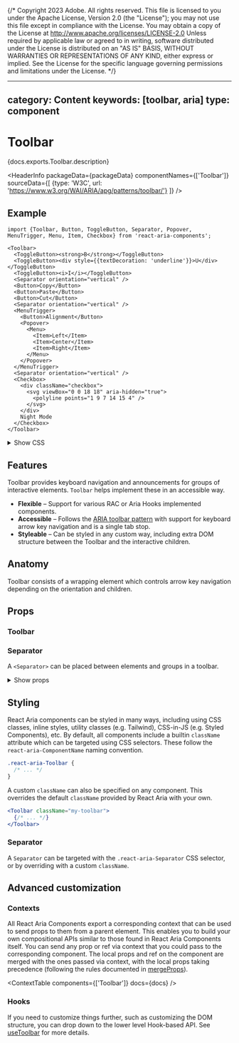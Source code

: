 {/* Copyright 2023 Adobe. All rights reserved.
This file is licensed to you under the Apache License, Version 2.0 (the "License");
you may not use this file except in compliance with the License. You may obtain a copy
of the License at http://www.apache.org/licenses/LICENSE-2.0
Unless required by applicable law or agreed to in writing, software distributed under
the License is distributed on an "AS IS" BASIS, WITHOUT WARRANTIES OR REPRESENTATIONS
OF ANY KIND, either express or implied. See the License for the specific language
governing permissions and limitations under the License. */}



---
category: Content
keywords: [toolbar, aria]
type: component
---

# Toolbar

<PageDescription>{docs.exports.Toolbar.description}</PageDescription>

<HeaderInfo
  packageData={packageData}
  componentNames={['Toolbar']}
  sourceData={[
    {type: 'W3C', url: 'https://www.w3.org/WAI/ARIA/apg/patterns/toolbar/'}
  ]} />

## Example

```tsx example
import {Toolbar, Button, ToggleButton, Separator, Popover, MenuTrigger, Menu, Item, Checkbox} from 'react-aria-components';

<Toolbar>
  <ToggleButton><strong>B</strong></ToggleButton>
  <ToggleButton><div style={{textDecoration: 'underline'}}>U</div></ToggleButton>
  <ToggleButton><i>I</i></ToggleButton>
  <Separator orientation="vertical" />
  <Button>Copy</Button>
  <Button>Paste</Button>
  <Button>Cut</Button>
  <Separator orientation="vertical" />
  <MenuTrigger>
    <Button>Alignment</Button>
    <Popover>
      <Menu>
        <Item>Left</Item>
        <Item>Center</Item>
        <Item>Right</Item>
      </Menu>
    </Popover>
  </MenuTrigger>
  <Separator orientation="vertical" />
  <Checkbox>
    <div className="checkbox">
      <svg viewBox="0 0 18 18" aria-hidden="true">
        <polyline points="1 9 7 14 15 4" />
      </svg>
    </div>
    Night Mode
  </Checkbox>
</Toolbar>
```

<details>
  <summary style={{fontWeight: 'bold'}}><ChevronRight size="S" /> Show CSS</summary>
```css hidden
@import './Checkbox.mdx';
@import './Button.mdx';
@import './ToggleButton.mdx';
@import './Popover.mdx';
@import './Menu.mdx';
```

```css
@layer toolbar {
  .react-aria-Toolbar {
    --separator-color: var(--spectrum-global-color-gray-500);
    display: flex;
    flex-wrap: wrap;
    gap: 5px;
    padding: 15px;
    border: 1px solid var(--separator-color);

    &[data-orientation=vertical] {
      flex-direction: column;
    }

    &[data-orientation=horizontal] {
      flex-direction: row;
    }
  }
  .react-aria-ToggleButton {
    width: 32px;
  }
  .react-aria-Separator {
    width: 2px;
    margin: 0px 10px;
    align-self: stretch;
    background-color: var(--separator-color);
  }
}
```

</details>

## Features

Toolbar provides keyboard navigation and announcements for groups of interactive elements.
`Toolbar` helps implement these in an accessible way.

* **Flexible** – Support for various RAC or Aria Hooks implemented components.
* **Accessible** – Follows the [ARIA toolbar pattern](https://www.w3.org/WAI/ARIA/apg/patterns/toolbar/) with support for keyboard arrow key navigation and is a single tab stop.
* **Styleable** – Can be styled in any custom way, including extra DOM structure between the Toolbar and the interactive children.

## Anatomy

<Anatomy />

Toolbar consists of a wrapping element which controls arrow key navigation depending on the orientation and children.

## Props

### Toolbar

<PropTable component={docs.exports.Toolbar} links={docs.links} />

### Separator

A `<Separator>` can be placed between elements and groups in a toolbar.

<details>
  <summary style={{fontWeight: 'bold'}}><ChevronRight size="S" /> Show props</summary>

  <PropTable component={docs.exports.Separator} links={docs.links} />

</details>

## Styling

React Aria components can be styled in many ways, including using CSS classes, inline styles, utility classes (e.g. Tailwind), CSS-in-JS (e.g. Styled Components), etc. By default, all components include a builtin `className` attribute which can be targeted using CSS selectors. These follow the `react-aria-ComponentName` naming convention.

```css
.react-aria-Toolbar {
  /* ... */
}
```

A custom `className` can also be specified on any component. This overrides the default `className` provided by React Aria with your own.

```jsx
<Toolbar className="my-toolbar">
  {/* ... */}
</Toolbar>
```

### Separator

A `Separator` can be targeted with the `.react-aria-Separator` CSS selector, or by overriding with a custom `className`.

## Advanced customization

### Contexts

All React Aria Components export a corresponding context that can be used to send props to them from a parent element. This enables you to build your own compositional APIs similar to those found in React Aria Components itself. You can send any prop or ref via context that you could pass to the corresponding component. The local props and ref on the component are merged with the ones passed via context, with the local props taking precedence (following the rules documented in [mergeProps](mergeProps.html)).

<ContextTable components={['Toolbar']} docs={docs} />

### Hooks

If you need to customize things further, such as customizing the DOM structure, you can drop down to the lower level Hook-based API. See [useToolbar](useToolbar.html) for more details.
